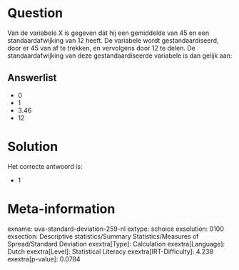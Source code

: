 Question
========

Van de variabele X is gegeven dat hij een gemiddelde van 45 en een
standaardafwijking van 12 heeft. De variabele wordt gestandaardiseerd,
door er 45 van af te trekken, en vervolgens door 12 te delen. De
standaardafwijking van deze gestandaardiseerde variabele is dan gelijk
aan:


Answerlist
----------

* 0
* 1
* 3.46
* 12

Solution
========

Het correcte antwoord is: 

* 1

Meta-information
================
exname: uva-standard-deviation-259-nl
extype: schoice
exsolution: 0100
exsection: Descriptive statistics/Summary Statistics/Measures of Spread/Standard Deviation
exextra[Type]: Calculation
exextra[Language]: Dutch
exextra[Level]: Statistical Literacy
exextra[IRT-Difficulty]: 4.238
exextra[p-value]: 0.0784

